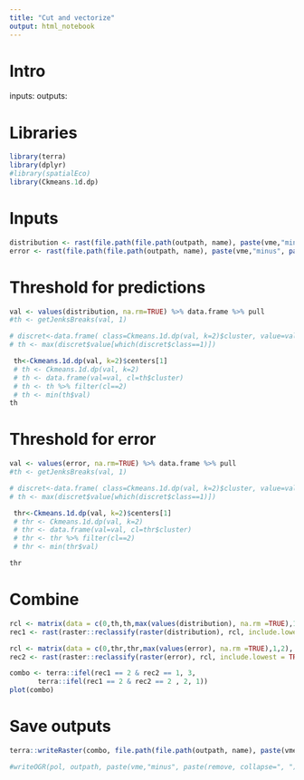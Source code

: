 ```yaml
---
title: "Cut and vectorize"
output: html_notebook
---
```


# Intro

inputs: 
outputs:

# Libraries
```r
library(terra)
library(dplyr)
#library(spatialEco)
library(Ckmeans.1d.dp)
```

# Inputs
```r
distribution <- rast(file.path(file.path(outpath, name), paste(vme,"minus", paste(remove, collapse=", "), "pred.tif")))
error <- rast(file.path(file.path(outpath, name), paste(vme,"minus", paste(remove, collapse=", "), "pred var.tif")))
```

# Threshold for predictions
```r
val <- values(distribution, na.rm=TRUE) %>% data.frame %>% pull
#th <- getJenksBreaks(val, 1)

# discret<-data.frame( class=Ckmeans.1d.dp(val, k=2)$cluster, value=val)
# th <- max(discret$value[which(discret$class==1)])

 th<-Ckmeans.1d.dp(val, k=2)$centers[1]
 # th <- Ckmeans.1d.dp(val, k=2)
 # th <- data.frame(val=val, cl=th$cluster)
 # th <- th %>% filter(cl==2)
 # th <- min(th$val)
th
```
# Threshold for error
```r
val <- values(error, na.rm=TRUE) %>% data.frame %>% pull
#th <- getJenksBreaks(val, 1)

# discret<-data.frame( class=Ckmeans.1d.dp(val, k=2)$cluster, value=val)
# th <- max(discret$value[which(discret$class==1)])

 thr<-Ckmeans.1d.dp(val, k=2)$centers[1]
 # thr <- Ckmeans.1d.dp(val, k=2)
 # thr <- data.frame(val=val, cl=thr$cluster)
 # thr <- thr %>% filter(cl==2)
 # thr <- min(thr$val)

thr
```

# Combine
```r
rcl <- matrix(data = c(0,th,th,max(values(distribution), na.rm =TRUE),1,2), nrow=2)
rec1 <- rast(raster::reclassify(raster(distribution), rcl, include.lowest = TRUE))

rcl <- matrix(data = c(0,thr,thr,max(values(error), na.rm =TRUE),1,2), nrow=2)
rec2 <- rast(raster::reclassify(raster(error), rcl, include.lowest = TRUE))

combo <- terra::ifel(rec1 == 2 & rec2 == 1, 3, 
       terra::ifel(rec1 == 2 & rec2 == 2 , 2, 1))
plot(combo)
```

# Save outputs
```r
terra::writeRaster(combo, file.path(file.path(outpath, name), paste(vme,"minus", paste(remove, collapse=", "), "combo2.tif")), filetype = "GTiff", overwrite = TRUE)

#writeOGR(pol, outpath, paste(vme,"minus", paste(remove, collapse=", "), "polygon"), driver="ESRI Shapefile")
```

